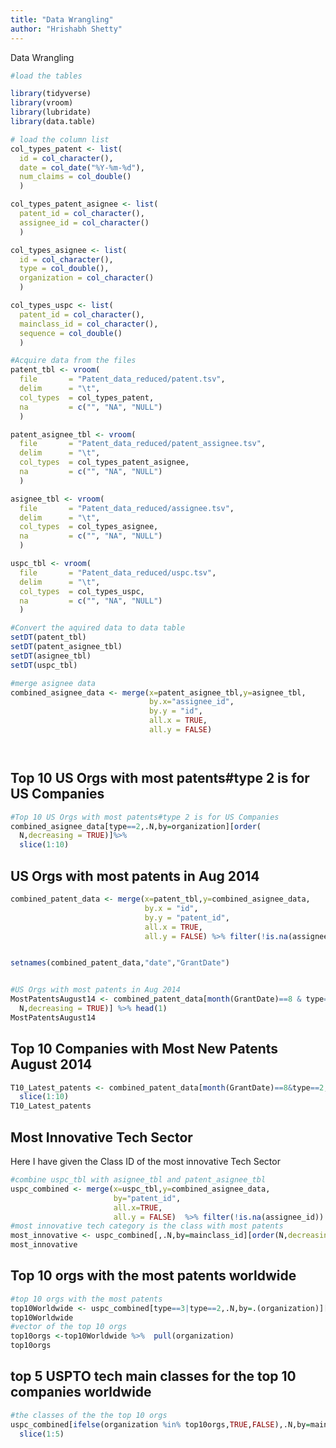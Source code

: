 ```yaml
---
title: "Data Wrangling"
author: "Hrishabh Shetty"
---
```


::: callout-note
Data Wrangling
:::

```r
#load the tables

library(tidyverse)
library(vroom)
library(lubridate)
library(data.table)

# load the column list
col_types_patent <- list(
  id = col_character(),
  date = col_date("%Y-%m-%d"),
  num_claims = col_double()
  )

col_types_patent_asignee <- list(
  patent_id = col_character(),
  assignee_id = col_character()
  )

col_types_asignee <- list(
  id = col_character(),
  type = col_double(),
  organization = col_character()
  )

col_types_uspc <- list(
  patent_id = col_character(),
  mainclass_id = col_character(),
  sequence = col_double()
  )

#Acquire data from the files
patent_tbl <- vroom(
  file       = "Patent_data_reduced/patent.tsv", 
  delim      = "\t", 
  col_types  = col_types_patent,
  na         = c("", "NA", "NULL")
  )

patent_asignee_tbl <- vroom(
  file       = "Patent_data_reduced/patent_assignee.tsv", 
  delim      = "\t", 
  col_types  = col_types_patent_asignee,
  na         = c("", "NA", "NULL")
  )

asignee_tbl <- vroom(
  file       = "Patent_data_reduced/assignee.tsv", 
  delim      = "\t", 
  col_types  = col_types_asignee,
  na         = c("", "NA", "NULL")
  )

uspc_tbl <- vroom(
  file       = "Patent_data_reduced/uspc.tsv", 
  delim      = "\t", 
  col_types  = col_types_uspc,
  na         = c("", "NA", "NULL")
  )

#Convert the aquired data to data table
setDT(patent_tbl)
setDT(patent_asignee_tbl)
setDT(asignee_tbl)
setDT(uspc_tbl)

#merge asignee data
combined_asignee_data <- merge(x=patent_asignee_tbl,y=asignee_tbl,
                               by.x="assignee_id",
                               by.y = "id",
                               all.x = TRUE,
                               all.y = FALSE)




```

## Top 10 US Orgs with most patents#type 2 is for US Companies

```r
#Top 10 US Orgs with most patents#type 2 is for US Companies
combined_asignee_data[type==2,.N,by=organization][order( 
  N,decreasing = TRUE)]%>% 
  slice(1:10)
```
## US Orgs with most patents in Aug 2014
```r
combined_patent_data <- merge(x=patent_tbl,y=combined_asignee_data,
                              by.x = "id",
                              by.y = "patent_id",
                              all.x = TRUE,
                              all.y = FALSE) %>% filter(!is.na(assignee_id))


setnames(combined_patent_data,"date","GrantDate")


#US Orgs with most patents in Aug 2014
MostPatentsAugust14 <- combined_patent_data[month(GrantDate)==8 & type==2,.N,by=organization][order(
  N,decreasing = TRUE)] %>% head(1)
MostPatentsAugust14
```

## Top 10 Companies with Most New Patents August 2014
```r
T10_Latest_patents <- combined_patent_data[month(GrantDate)==8&type==2,.N,by=.(GrantDate,organization)][order(GrantDate,N,decreasing = TRUE)] %>% 
  slice(1:10)
T10_Latest_patents
```

## Most Innovative Tech Sector
Here I have given the Class ID of the most innovative Tech Sector

```r
#combine uspc_tbl with asignee_tbl and patent_asignee_tbl
uspc_combined <- merge(x=uspc_tbl,y=combined_asignee_data,
                       by="patent_id",
                       all.x=TRUE,
                       all.y = FALSE)  %>% filter(!is.na(assignee_id))  
#most innovative tech category is the class with most patents
most_innovative <- uspc_combined[,.N,by=mainclass_id][order(N,decreasing = TRUE)] %>% head(1)
most_innovative
```

## Top 10 orgs with the most patents worldwide
```r
#top 10 orgs with the most patents
top10Worldwide <- uspc_combined[type==3|type==2,.N,by=.(organization)][order(N,decreasing = TRUE)] %>% slice(1:10)
top10Worldwide
#vector of the top 10 orgs
top10orgs <-top10Worldwide %>%  pull(organization)
top10orgs
```

## top 5 USPTO tech main classes for the top 10 companies worldwide
```r
#the classes of the the top 10 orgs
uspc_combined[ifelse(organization %in% top10orgs,TRUE,FALSE),.N,by=mainclass_id][order(N,decreasing = TRUE)] %>% 
  slice(1:5)

```